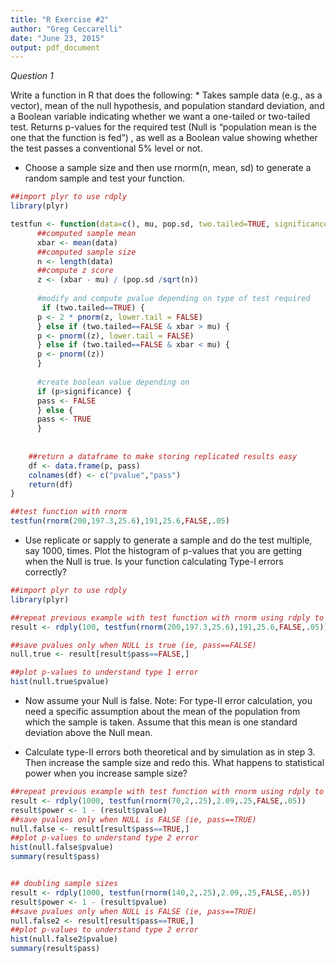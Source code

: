 ```yaml
---
title: "R Exercise #2"
author: "Greg Ceccarelli"
date: "June 23, 2015"
output: pdf_document
---
```


*Question 1*

Write a function in R that does the following:
* Takes sample data (e.g., as a vector), mean of the null hypothesis, and population standard deviation, and a Boolean variable indicating whether we want a one-tailed or two-tailed test. Returns p-values for the required test (Null is “population mean is the one that the function is fed”) , as well as a Boolean value showing whether the test passes a conventional 5% level or not.

* Choose a sample size and then use rnorm(n, mean, sd) to generate a random sample and test your function.


```r

##import plyr to use rdply
library(plyr)

testfun <- function(data=c(), mu, pop.sd, two.tailed=TRUE, significance=.05) {
      ##computed sample mean
      xbar <- mean(data)
      ##computed sample size
      n <- length(data) 
      ##compute z score
      z <- (xbar - mu) / (pop.sd /sqrt(n))
     
      #modify and compute pvalue depending on type of test required
       if (two.tailed==TRUE) {
      p <- 2 * pnorm(z, lower.tail = FALSE)
      } else if (two.tailed==FALSE & xbar > mu) {
      p <- pnorm((z), lower.tail = FALSE)
      } else if (two.tailed==FALSE & xbar < mu) {
      p <- pnorm((z))
      }
      
      #create boolean value depending on 
      if (p>significance) {
      pass <- FALSE
      } else {
      pass <- TRUE
      }
    
      
    ##return a dataframe to make storing replicated results easy
    df <- data.frame(p, pass)
    colnames(df) <- c("pvalue","pass")
    return(df)    
}

##test function with rnorm
testfun(rnorm(200,197.3,25.6),191,25.6,FALSE,.05)
```

* Use replicate or sapply to generate a sample and do the test multiple, say 1000, times. Plot the histogram of p-values that you are getting when the Null is true. Is your function calculating Type-I errors correctly?

```r
##import plyr to use rdply
library(plyr)

##repeat previous example with test function with rnorm using rdply to replicate 100 times
result <- rdply(100, testfun(rnorm(200,197.3,25.6),191,25.6,FALSE,.05))

##save pvalues only when NULL is true (ie, pass==FALSE)
null.true <- result[result$pass==FALSE,]

##plot p-values to understand type 1 error
hist(null.true$pvalue)
```


* Now assume your Null is false. Note: For type-II error calculation, you need a specific assumption about the mean of the population from which the sample is taken. Assume that this mean is one standard deviation above the Null mean.

* Calculate type-II errors both theoretical and by simulation as in step 3. Then increase the sample size and redo this.
What happens to statistical power when you increase sample size?


```r
##repeat previous example with test function with rnorm using rdply to replicate 1000 times
result <- rdply(1000, testfun(rnorm(70,2,.25),2.09,.25,FALSE,.05))
result$power <- 1 - (result$pvalue)
##save pvalues only when NULL is FALSE (ie, pass==TRUE)
null.false <- result[result$pass==TRUE,]
##plot p-values to understand type 2 error
hist(null.false$pvalue)
summary(result$pass)


## doubling sample sizes
result <- rdply(1000, testfun(rnorm(140,2,.25),2.09,.25,FALSE,.05))
result$power <- 1 - (result$pvalue)
##save pvalues only when NULL is FALSE (ie, pass==TRUE)
null.false2 <- result[result$pass==TRUE,]
##plot p-values to understand type 2 error
hist(null.false2$pvalue)
summary(result$pass)

```
